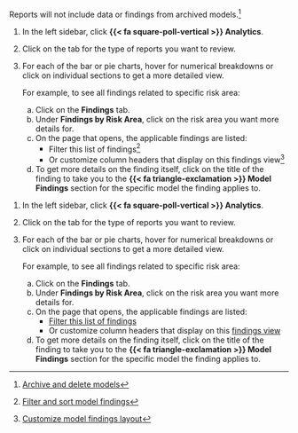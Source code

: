 :::: {.content-visible unless-format="revealjs"}
::: {.callout}
Reports will not include data or findings from archived models.^[[Archive and delete models](/guide/model-inventory/archive-delete-models.qmd)]
:::

1. In the left sidebar, click **{{< fa square-poll-vertical >}} Analytics**.

1. Click on the tab for the type of reports you want to review.

1. For each of the bar or pie charts, hover for numerical breakdowns or click on individual sections to get a more detailed view.

    For example, to see all findings related to specific risk area:

    a. Click on the **Findings** tab. 
    b. Under **Findings by Risk Area**, click on the risk area you want more details for.
    c. On the page that opens, the applicable findings are listed:
        - Filter this list of findings^[[Filter and sort model findings](/guide/model-validation/view-filter-model-findings.qmd#filter-and-sort-model-findings)]
        - Or customize column headers that display on this findings view^[[Customize model findings layout](/guide/model-validation/view-filter-model-findings.qmd#customize-model-findings-layout)]
    d. To get more details on the finding itself, click on the title of the finding to take you to the **{{< fa triangle-exclamation >}} Model Findings** section for the specific model the finding applies to.

::::


:::: {.content-hidden unless-format="revealjs"}
1. In the left sidebar, click **{{< fa square-poll-vertical >}} Analytics**.

2. Click on the tab for the type of reports you want to review.

3. For each of the bar or pie charts, hover for numerical breakdowns or click on individual sections to get a more detailed view.

    For example, to see all findings related to specific risk area:

    a. Click on the **Findings** tab.
    b. Under **Findings by Risk Area**, click on the risk area you want more details for.
    c. On the page that opens, the applicable findings are listed:
        - [Filter this list of findings](/guide/model-validation/view-filter-model-findings.qmd#filter-and-sort-model-findings){target="_blank"}
        - Or customize column headers that display on this [findings view](/guide/model-validation/view-filter-model-findings.qmd#customize-model-findings-layout){target="_blank"}
    d. To get more details on the finding itself, click on the title of the finding to take you to the **{{< fa triangle-exclamation >}} Model Findings** section for the specific model the finding applies to.

::::